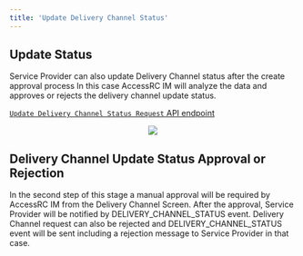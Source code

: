 ```yaml
---
title: 'Update Delivery Channel Status'
---
```


## Update Status

Service Provider can also update Delivery Channel status after the create approval process In this case AccessRC IM will analyze the data and approves or rejects the delivery channel update status.

[`Update Delivery Channel Status Request` API endpoint](../../api-reference/endpoint/delivery_channel_delete)

<p align="center">
  <img src="/images/images/delete-delivery-channel.svg" />
</p>

## Delivery Channel Update Status Approval or Rejection

In the second step of this stage a manual approval will be required by AccessRC IM from the Delivery Channel Screen. After the approval, Service Provider will be notified by DELIVERY_CHANNEL_STATUS event. Delivery Channel request can also be rejected and DELIVERY_CHANNEL_STATUS event will be sent including a rejection message to Service Provider in that case.

